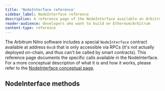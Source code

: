 ```yaml
---
title: 'NodeInterface reference'
sidebar_label: NodeInterface reference
description: A reference page of the NodeInterface available on Arbitrum chains
reader-audience: developers who want to build on Ethereum/Arbitrum
content-type: reference
---
```


The Arbitrum Nitro software includes a special `NodeInterface` contract available at address `0xc8` that is only accessible via RPCs (it's not actually deployed on-chain, and thus can't be called by smart contracts). This reference page documents the specific calls available in the NodeInterface. For a more conceptual description of what it is and how it works, please refer to the [NodeInterface conceptual page](/for-devs/concepts/nodeinterface.mdx).

## NodeInterface methods


<NodeInterfaceRef />
